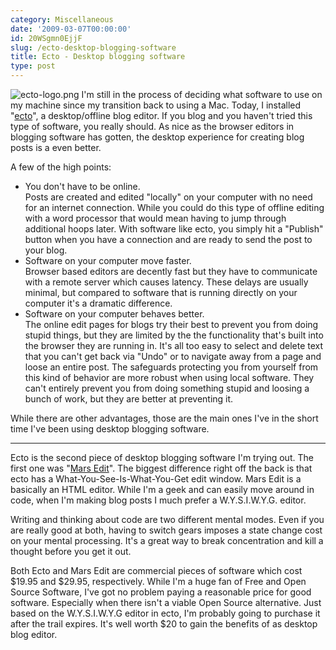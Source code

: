 ```yaml
---
category: Miscellaneous
date: '2009-03-07T00:00:00'
id: 20WSgmn0EjjF
slug: /ecto-desktop-blogging-software
title: Ecto - Desktop blogging software
type: post
---
```


![ecto-logo.png](http://www.alanwsmith.com/blog/wp-content/uploads/2009/03/ecto-logo.png)
I'm still in the process of deciding what software to use on my
machine since my transition back to using a Mac. Today, I installed
"[ecto](http://illuminex.com/ecto/ "ecto blog editor")", a
desktop/offline blog editor. If you blog and you haven't tried this
type of software, you really should. As nice as the browser editors
in blogging software has gotten, the desktop experience for
creating blog posts is a even better.

A few of the high points:

-   You don't have to be online.  
    Posts are created and edited "locally" on your computer with no
    need for an internet connection. While you could do this type of
    offline editing with a word processor that would mean having to
    jump through additional hoops later. With software like ecto, you
    simply hit a "Publish" button when you have a connection and are
    ready to send the post to your blog.
-   Software on your computer move faster.  
    Browser based editors are decently fast but they have to
    communicate with a remote server which causes latency. These delays
    are usually minimal, but compared to software that is running
    directly on your computer it's a dramatic difference.  
-   Software on your computer behaves better.  
    The online edit pages for blogs try their best to prevent you from
    doing stupid things, but they are limited by the the functionality
    that's built into the browser they are running in. It's all too
    easy to select and delete text that you can't get back via "Undo"
    or to navigate away from a page and loose an entire post. The
    safeguards protecting you from yourself from this kind of behavior
    are more robust when using local software. They can't entirely
    prevent you from doing something stupid and loosing a bunch of
    work, but they are better at preventing it.

While there are other advantages, those are the main ones I've in
the short time I've been using desktop blogging software.


* * * * *

Ecto is the second piece of desktop blogging software I'm trying
out. The first one was
"[Mars Edit](http://www.red-sweater.com/marsedit/ "Mars Edit Desktop Blog Editor")".
The biggest difference right off the back is that ecto has a
What-You-See-Is-What-You-Get edit window. Mars Edit is a basically
an HTML editor. While I'm a geek and can easily move around in
code, when I'm making blog posts I much prefer a W.Y.S.I.W.Y.G.
editor.

Writing and thinking about code are two different mental modes.
Even if you are really good at both, having to switch gears imposes
a state change cost on your mental processing. It's a great way to
break concentration and kill a thought before you get it out.

Both Ecto and Mars Edit are commercial pieces of software which
cost $19.95 and $29.95, respectively. While I'm a huge fan of Free
and Open Source Software, I've got no problem paying a reasonable
price for good software. Especially when there isn't a viable Open
Source alternative. Just based on the W.Y.S.I.W.Y.G editor in ecto,
I'm probably going to purchase it after the trail expires. It's
well worth $20 to gain the benefits of as desktop blog editor.